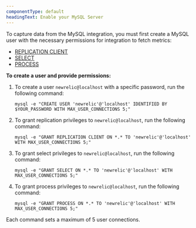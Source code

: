 ```yaml
---
componentType: default
headingText: Enable your MySQL Server
---
```


To capture data from the MySQL integration, you must first create a MySQL user with the necessary permissions for integration to fetch metrics: 

* [REPLICATION CLIENT](https://dev.mysql.com/doc/refman/5.7/en/privileges-provided.html#priv_replication-client)
* [SELECT](https://dev.mysql.com/doc/refman/5.7/en/privileges-provided.html#priv_select)
* [PROCESS](https://dev.mysql.com/doc/refman/5.7/en/privileges-provided.html#priv_process)

**To create a user and provide permissions:**

1. To create a user `newrelic@localhost` with a specific password, run the following command:
   ```shell
   mysql -e "CREATE USER 'newrelic'@'localhost' IDENTIFIED BY $YOUR_PASSWORD WITH MAX_USER_CONNECTIONS 5;"
   ```

2. To grant replication privileges to `newrelic@localhost`, run the following command:
   ```shell
   mysql -e "GRANT REPLICATION CLIENT ON *.* TO 'newrelic'@'localhost' WITH MAX_USER_CONNECTIONS 5;"
   ```

3. To grant select privileges to `newrelic@localhost`, run the following command:
   ```shell
   mysql -e "GRANT SELECT ON *.* TO 'newrelic'@'localhost' WITH MAX_USER_CONNECTIONS 5;"
   ```

4. To grant process privileges to `newrelic@localhost`, run the following command:
   ```shell
   mysql -e "GRANT PROCESS ON *.* TO 'newrelic'@'localhost' WITH MAX_USER_CONNECTIONS 5;"
   ```

<callout variant="tip" title="Tip">
Each command sets a maximum of 5 user connections.
</callout>